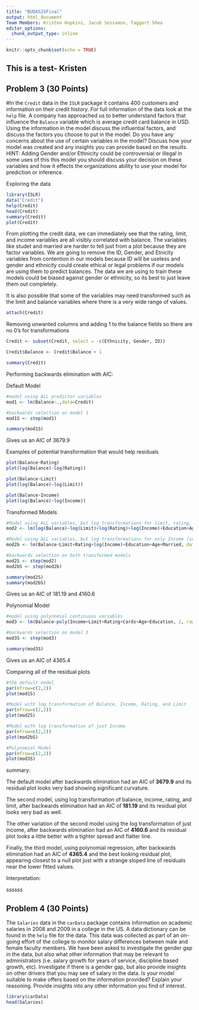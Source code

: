 ```yaml
---
title: "BUDA525Final"
output: html_document
Team Members: Kristen Hopkins, Jacob Sossamon, Taggart Shea
editor_options: 
  chunk_output_type: inline
---
```


```r
knitr::opts_chunk$set(echo = TRUE)
```

## This is a test- Kristen

## Problem 3 (30 Points)

#In the `Credit` data in the `ISLR` package it contains 400 customers and information on their credit history. For full information of the data look at the `help` file. A company has approached us to better understand factors that influence the `Balance` variable which is average credit card balance in USD. Using the information in the model discuss the influential factors, and discuss the factors you choose to put in the model. Do you have any concerns about the use of certain variables in the model? Discuss how your model was created and any insights you can provide based on the results. HINT: Adding Gender and/or Ethnicity could be controversial or illegal in some uses of this this model you should discuss your decision on these variables and how it effects the organizations ability to use your model for prediction or inference.

Exploring the data

```r
library(ISLR)
data("Credit")
help(Credit)
head(Credit)
summary(Credit)
plot(Credit)
```

From plotting the credit data, we can immediately see that the rating, limit, and income variables are all visibly correlated with balance. The variables like studet and married are harder to tell just from a plot because they are factor variables. We are going to remove the ID, Gender, and Etnicity variables from contention in our models because ID will be useless and gender and ethnicity could create ethical or legal problems if our models are using them to predict balances. The data we are using to train these models could be biased against gender or ethnicity, so its best to just leave them out completely.

It is also possible that some of the variables may need transformed such as the limit and balance variables where there is a very wide range of values.

```r
attach(Credit)
```

Removing unwanted columns and adding 1 to the balance fields so there are no 0's for transformations

```r
Credit <- subset(Credit, select = -c(Ethnicity, Gender, ID))

Credit$Balance <- Credit$Balance + 1

summary(Credit)
```

Performing backwards elimination with AIC:

Default Model

```r
#model using ALL predictor variables
mod1 <- lm(Balance~.,data=Credit)

#backwards selection on model 1
mod1S <- step(mod1)

summary(mod1S)
```

Gives us an AIC of 3679.9

Examples of potential transformation that would help residuals

```r
plot(Balance~Rating)
plot(log(Balance)~log(Rating))

plot(Balance~Limit)
plot(log(Balance)~log(Limit))

plot(Balance~Income)
plot(log(Balance)~log(Income))
```

Transformed Models

```r
#Model using ALL variables, but log transformations for limit, rating, and Income, and sqrt transformation for Balance
mod2 <- lm(log(Balance)~log(Limit)+log(Rating)+log(Income)+Education+Age+Married, data=Credit)

#Model using ALL variables, but log transformations for only Income (suggested by the powertransform function)
mod2b <- lm(Balance~Limit+Rating+log(Income)+Education+Age+Married, data=Credit)

#backwards selection on both transformed models
mod2S <- step(mod2)
mod2bS <- step(mod2b)

summary(mod2S)
summary(mod2bS)
```

Gives us an AIC of 181.19 and 4160.6

Polynomial Model
```r
#model using polynomial continuous variables
mod3 <- lm(Balance~poly(Income+Limit+Rating+Cards+Age+Education, 2, raw=TRUE), data=Credit)

#backwards selection on model 3
mod3S <- step(mod3)

summary(mod3S)
```

Gives us an AIC of 4365.4

Comparing all of the residual plots

```r
#the default model
par(mfrow=c(2,2))
plot(mod1S)

#Model with log transformation of Balance, Income, Rating, and Limit
par(mfrow=c(2,2))
plot(mod2S)

#Model with log transformation of just Income
par(mfrow=c(2,2))
plot(mod2bS)

#Polynomial Model
par(mfrow=c(2,2))
plot(mod3S)
```

summary:

The default model after backwards elimination had an AIC of **3679.9** and its residual plot looks very bad showing significant curvature.

The second model, using log transformation of balance, income, rating, and limit, after backwards elimination had an AIC of **181.19** and its residual plot looks very bad as well.

The other variation of the second model using the log transformation of just income, after backwards elimination had an AIC of **4160.6** and its residual plot looks a little better with a tighter spread and flatter line.

Finally, the third model, using polynomial regression, after backwards elimination had an AIC of **4365.4** and the best looking residual plot, appearing closest to a null plot just with a strange sloped line of residuals near the lower fitted values.


Interpretation:

ssssss




## Problem 4 (30 Points)

The `Salaries` data in the `carData` package contains information on academic salaries in 2008 and 2009 in a college in the US. A data dictionary can be found in the `help` file for the data. This data was collected as part of an on-going effort of the college to monitor salary differences between male and female faculty members. We have been asked to investigate the gender gap in the data, but also what other information that may be relevant to administrators (i.e. salary growth for years of service, discipline based growth, etc). Investigate if there is a gender gap, but also provide insights on other drivers that you may see of salary in the data. Is your model suitable to make offers based on the information provided? Explain your reasoning. Provide insights into any other information you find of interest.

```r
library(carData)
head(Salaries)
```
